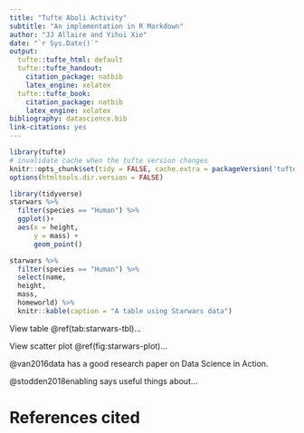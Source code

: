 ```yaml
---
title: "Tufte Aboli Activity"
subtitle: "An implementation in R Markdown"
author: "JJ Allaire and Yihui Xie"
date: "`r Sys.Date()`"
output:
  tufte::tufte_html: default
  tufte::tufte_handout:
    citation_package: natbib
    latex_engine: xelatex
  tufte::tufte_book:
    citation_package: natbib
    latex_engine: xelatex
bibliography: datascience.bib
link-citations: yes
---
```


```r
library(tufte)
# invalidate cache when the tufte version changes
knitr::opts_chunk$set(tidy = FALSE, cache.extra = packageVersion('tufte'))
options(htmltools.dir.version = FALSE)
```


``` r
library(tidyverse)
starwars %>%
  filter(species == "Human") %>%
  ggplot()+
  aes(x = height,
      y = mass) +
      geom_point()
```

```r
starwars %>%
  filter(species == "Human") %>%
  select(name,
  height,
  mass,
  homeworld) %>%
  knitr::kable(caption = "A table using Starwars data")
```


View table \@ref(tab:starwars-tbl)...

View scatter plot \@ref(fig:starwars-plot)...

@van2016data has a good research paper on Data Science in Action.

@stodden2018enabling says useful things about...

# References cited




